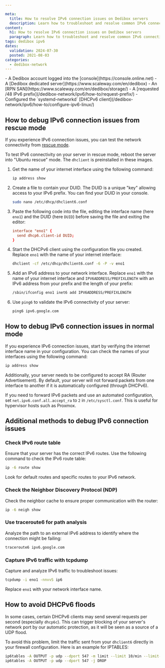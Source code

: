 ```yaml
---

meta:
  title: How to resolve IPv6 connection issues on Dedibox servers
  description: Learn how to troubleshoot and resolve common IPv6 connection issues on your Dedibox server with our step-by-step guide.
content:
  h1: How to resolve IPv6 connection issues on Dedibox servers
  paragraph: Learn how to troubleshoot and resolve common IPv6 connection issues on your Dedibox server with our step-by-step guide.
tags: dedibox ipv6
dates:
  validation: 2024-07-30
  posted: 2021-08-03
categories:
  - dedibox-network
---
```


<Macro id="requirements" />
- A Dedibox account logged into the [console](https://console.online.net)
- A [Dedibox dedicated server](https://www.scaleway.com/en/dedibox)
- An [RPN SAN](https://www.scaleway.com/en/dedibox/storage/)
- A [requested /48 IPv6 prefix](/dedibox-network/ipv6/how-to/request-prefix/)
- Configured the `systemd-networkd` [DHCPv6 client](/dedibox-network/ipv6/how-to/configure-ipv6-linux/)


## How to debug IPv6 connection issues from rescue mode

If you experience IPv6 connection issues, you can test the network connectivity from [rescue mode](/dedibox/dedicated-servers/how-to/use-rescue-mode/).

To test IPv6 connectivity on your server in rescue mode, reboot the server into "Ubuntu rescue" mode. The `dhclient` is preinstalled in these images.

1. Get the name of your internet interface using the following command:
    ```bash
    ip address show
    ```
2. Create a file to contain your DUID. The DUID is a unique "key" allowing access to your IPv6 prefix. You can find your DUID in your console.
    ```bash
    sudo nano /etc/dhcp/dhclient6.conf
    ```
3. Paste the following code into the file, editing the interface name (here `eno1`) and the DUID (here `DUID`) before saving the file and exiting the editor:
    ```conf
    interface "eno1" {
      send dhcp6.client-id DUID;
    }
    ```
4. Start the DHCPv6 client using the configuration file you created. Replace `eno1` with the name of your internet interface:
    ```bash
    dhclient -cf /etc/dhcp/dhclient6.conf -6 -P -v eno1
    ```
5. Add an IPv6 address to your network interface. Replace `eno1` with the name of your internet interface and `IPV6ADDRESS/PREFIXLENGTH` with an IPv6 address from your prefix and the length of your prefix:
    ```bash
    /sbin/ifconfig eno1 inet6 add IPV6ADDRESS/PREFIXLENGTH
    ```
6. Use `ping6` to validate the IPv6 connectivity of your server:
    ```bash
    ping6 ipv6.google.com
    ```

## How to debug IPv6 connection issues in normal mode

If you experience IPv6 connection issues, start by verifying the internet interface name in your configuration. You can check the names of your interfaces using the following command:
```bash
ip address show
```

Additionally, your server needs to be configured to accept RA (Router Advertisement). By default, your server will not forward packets from one interface to another if it is automatically configured (through DHCPv6).

If you need to forward IPv6 packets and use an automated configuration, set `net.ipv6.conf.all.accept_ra` to `2` in `/etc/sysctl.conf`. This is useful for hypervisor hosts such as Proxmox.

## Additional methods to debug IPv6 connection issues

### Check IPv6 route table
Ensure that your server has the correct IPv6 routes. Use the following command to check the IPv6 route table:
```bash
ip -6 route show
```
Look for default routes and specific routes to your IPv6 network.

### Check the Neighbor Discovery Protocol (NDP)
Check the neighbor cache to ensure proper communication with the router:
```bash
ip -6 neigh show
```

### Use traceroute6 for path analysis
Analyze the path to an external IPv6 address to identify where the connection might be failing:
```bash
traceroute6 ipv6.google.com
```

### Capture IPv6 traffic with tcpdump
Capture and analyze IPv6 traffic to troubleshoot issues:
```bash
tcpdump -i eno1 -nnvvS ip6
```
Replace `eno1` with your network interface name.

## How to avoid DHCPv6 floods

In some cases, certain DHCPv6 clients may send several requests per second (especially `dhcp6c`). This can trigger blocking of your server's network port by our automatic protection, as it will be seen as a source of a UDP flood.

To avoid this problem, limit the traffic sent from your `dhclient6` directly in your firewall configuration. Here is an example for IPTABLES:
```bash
ip6tables -A OUTPUT -p udp --dport 547 -m limit --limit 10/min --limit-burst 5 -j ACCEPT
ip6tables -A OUTPUT -p udp --dport 547 -j DROP
```